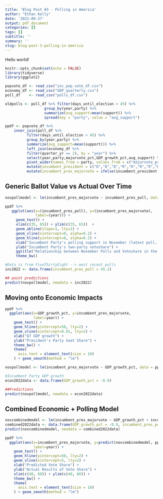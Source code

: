 ```yaml
---
title: 'Blog Post #3 - Polling in America'
author: "Ethan Kelly"
date: '2022-09-27'
output: pdf_document
categories: []
tags: []
subtitle: ''
summary: ''
slug: blog-post-3-polling-in-america
---
```


Hello world!


```r
knitr::opts_chunk$set(echo = FALSE)
library(tidyverse)
library(ggplot2)

popvote_df <- read_csv("inc_pop_vote_df.csv") 
economy_df <- read_csv("GDP_quarterly.csv") 
poll_df    <- read_csv("polls_df.csv") 

oldpolls <- poll_df %>% filter(days_until_election > 45) %>%
                  group_by(year,party) %>% 
                  summarize(avg_support=mean(support)) %>%
                  spread(key = "party", value = "avg_support")

ppdf <- popvote_df %>% 
    inner_join(poll_df %>% 
          filter(days_until_election > 45) %>% 
          group_by(year,party) %>% 
          summarize(avg_support=mean(support))) %>% 
          left_join(economy_df %>% 
          filter(quarter_yr == 2), by = "year") %>%
          select(year,party,majorvote_pct,GDP_growth_pct,avg_support) %>%
          pivot_wider(names_from = party, values_from = c("majorvote_pct", "avg_support")) %>%
          mutate(incumbent_president = c("D","D","D","R","R","R","R","D","D","D","D","R","R","R","R","D","D","R","R","R","R","R", "R","D","D","D","D", "R", "R", "R","R","D","D","D","D","R","R")) %>% 
          mutate(incumbent_pres_majorvote = ifelse(incumbent_president == "D", majorvote_pct_D, majorvote_pct_R), incumbent_pres_poll = ifelse(incumbent_president == "D", avg_support_D, avg_support_R))
```


## Generic Ballot Value vs Actual Over Time ##

```r
novpollmodel <- lm(incumbent_pres_majorvote ~ incumbent_pres_poll, data = ppdf)

ppdf %>%
   ggplot(aes(x=(incumbent_pres_poll), y=(incumbent_pres_majorvote),
              label=(year))) + 
     geom_text() +
     xlim(c(35, 65)) + ylim(c(35, 65))  +
     geom_abline(slope=1, lty=2) +
     geom_vline(xintercept=0, alpha=0.2) + 
     geom_hline(yintercept=0, alpha=0.2) +
     xlab("Incumbent Party's polling support in November (latest poll, within-party)") +
     ylab("Incumbent Party's two-party voteshare") +
     ggtitle("Relationship between November Polls and Voteshare in the House") +
     theme_bw()
```

```r
#Data is from FiveThirtyEight --> most recent polls
inc2022 <- data.frame(incumbent_pres_poll = 45.2)

## point predictions
predict(novpollmodel, newdata = inc2022)
```

## Moving onto Economic Impacts ##

```r
ppdf %>%
  ggplot(aes(x=GDP_growth_pct, y=incumbent_pres_majorvote,
             label=year)) + 
    geom_text() +
    geom_hline(yintercept=50, lty=2) +
    geom_vline(xintercept=0.01, lty=2) + 
    xlab("Q7 GDP growth") +
    ylab("President's Party Seat Share") +
    theme_bw() +
    theme(
      axis.text = element_text(size = 10)
    ) + geom_smooth(method = "lm")

novpollmodel <- lm(incumbent_pres_majorvote ~ GDP_growth_pct, data = ppdf)

#Incumbent Party GDP growth
econ2022data <- data.frame(GDP_growth_pct = -0.9)

##Predictions
predict(novpollmodel, newdata = econ2022data)
```

## Combined Economic + Polling Model ##

```r

novcombinedmodel <- lm(incumbent_pres_majorvote ~ GDP_growth_pct + incumbent_pres_poll, data = ppdf)
combined2022data <- data.frame(GDP_growth_pct = -0.9, incumbent_pres_poll = 45.2)
predict(novcombinedmodel, newdata = combined2022data)

ppdf %>%
  ggplot(aes(x=incumbent_pres_majorvote, y=predict(novcombinedmodel, ppdf),
             label=year)) + 
    geom_text() +
    geom_hline(yintercept=50, lty=2) +
    geom_vline(xintercept=5, lty=2) + 
    xlab("Predicted Vote Share") +
    ylab("Actual Results of Vote Share") +
    xlim(c(40, 60)) + ylim(c(40, 60)) +
    theme_bw() +
    theme(
      axis.text = element_text(size = 10)
    ) + geom_smooth(method = "lm")
```

